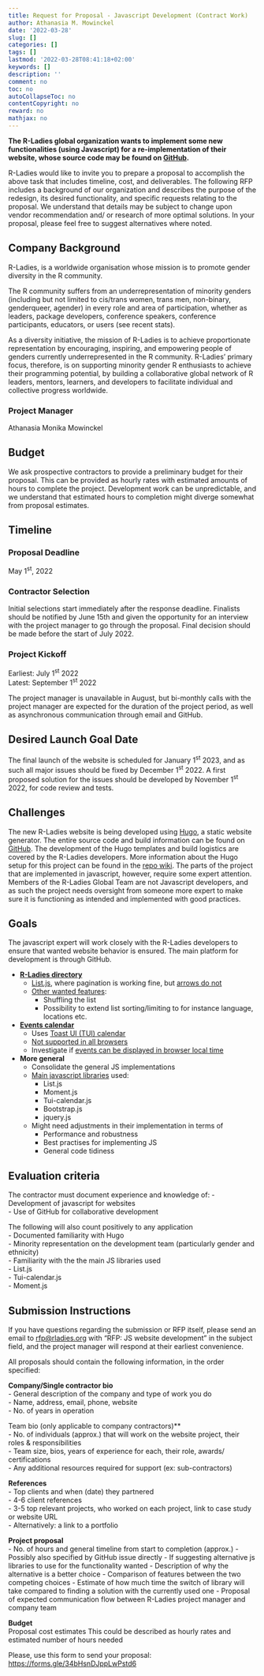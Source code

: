 ```yaml
---
title: Request for Proposal - Javascript Development (Contract Work)
author: Athanasia M. Mowinckel
date: '2022-03-28'
slug: []
categories: []
tags: []
lastmod: '2022-03-28T08:41:18+02:00'
keywords: []
description: ''
comment: no
toc: no
autoCollapseToc: no
contentCopyright: no
reward: no
mathjax: no
---
```


**The R-Ladies global organization wants to implement some new functionalities (using Javascript) for a re-implementation of their  website, whose source code may be found on [GitHub](https://github.com/rladies/website).**

R-Ladies would like to invite you to prepare a proposal to accomplish the above task that includes timeline, cost, and deliverables. The following RFP includes a background of our organization and describes the purpose of the redesign, its desired functionality, and specific requests relating to the proposal. We understand that details may be subject to change upon vendor recommendation and/ or research of more optimal solutions. In your proposal, please feel free to suggest alternatives where noted.


<!--more-->


## Company Background
R-Ladies, is a worldwide organisation whose mission is to promote gender diversity in the R community. 

The R community suffers from an underrepresentation of minority genders (including but not limited to cis/trans women, trans men, non-binary, genderqueer, agender) in every role and area of participation, whether as leaders, package developers, conference speakers, conference participants, educators, or users (see recent stats).

As a diversity initiative, the mission of R-Ladies is to achieve proportionate representation by encouraging, inspiring, and empowering people of genders currently underrepresented in the R community. R-Ladies’ primary focus, therefore, is on supporting minority gender R enthusiasts to achieve their programming potential, by building a collaborative global network of R leaders, mentors, learners, and developers to facilitate individual and collective progress worldwide.


### Project Manager
Athanasia Monika Mowinckel


## Budget
We ask prospective contractors to provide a preliminary budget for their proposal. This can be provided as hourly rates with estimated amounts of hours to complete the project. Development work can be unpredictable, and we understand that estimated hours to completion might diverge somewhat from proposal estimates. 

## Timeline

### Proposal Deadline
May 1<sup>st</sup>, 2022

### Contractor Selection
Initial selections start immediately after the response deadline. Finalists should be notified by June 15th and given the opportunity for an interview with the project manager to go through the proposal.
Final decision should be made before the start of July 2022.

### Project Kickoff
Earliest: July 1<sup>st</sup> 2022  
Latest: September 1<sup>st</sup> 2022  

The project manager is unavailable in August, but bi-monthly calls with the project manager are expected for the duration of the project period, as well as asynchronous communication through email and GitHub.

## Desired Launch Goal Date
The final launch of the website is scheduled for January 1<sup>st</sup> 2023, and as such all major issues should be fixed by December 1<sup>st</sup> 2022. A first proposed solution for the issues should be developed by November 1<sup>st</sup> 2022, for code review and tests.

## Challenges
The new R-Ladies website is being developed using [Hugo](https://gohugo.io/), a static website generator. The entire source code and build information can be found on [GitHub](https://github.com/rladies/website). The development of the Hugo templates and build logistics are covered by the R-Ladies developers. More information about the Hugo setup for this project can be found in the [repo wiki](https://github.com/rladies/website/wiki). 
The parts of the project that are implemented in javascript, however, require some expert attention. Members of the R-Ladies Global Team are not Javascript developers, and as such the project needs oversight from someone more expert to make sure it is functioning as intended and implemented with good practices. 

## Goals
The javascript expert will work closely with the R-Ladies developers to ensure that wanted website behavior is ensured. The main platform for development is through GitHub.

- **[R-Ladies directory](https://pensive-babbage-969fad.netlify.app/directory/)**
  - [List.js](https://listjs.com/), where pagination is working fine, but [arrows do not](https://github.com/rladies/website/issues/88)   
  - [Other wanted features](https://github.com/rladies/website/issues/83):  
    - Shuffling the list  
    - Possibility to extend list sorting/limiting to for instance language, locations etc.  

- **[Events calendar](https://pensive-babbage-969fad.netlify.app/activities/events/)**  
  - Uses [Toast UI (TUI) calendar](https://ui.toast.com/tui-calendar)  
  - [Not supported in all browsers](https://github.com/rladies/website/issues/90)   
  - Investigate if [events can be displayed in browser local time](https://github.com/rladies/website/issues/86)   

- **More general**  
  - Consolidate the general JS implementations  
  - [Main javascript libraries](https://github.com/rladies/website/tree/master/themes/hugo-rladies/static/js) used:  
    - List.js  
    - Moment.js  
    - Tui-calendar.js  
    - Bootstrap.js  
    - jquery.js  
  - Might need adjustments in their implementation in terms of  
    - Performance and robustness  
    - Best practises for implementing JS  
    - General code tidiness    

## Evaluation criteria
The contractor must document experience and knowledge of:
- Development of javascript for websites  
- Use of GitHub for collaborative development    

The following will also count positively to any application  
- Documented familiarity with Hugo  
- Minority representation on the development team   (particularly gender and ethnicity)  
- Familiarity with the the main JS libraries used  
    - List.js  
    - Tui-calendar.js  
    - Moment.js  


## Submission Instructions

If you have questions regarding the submission or RFP itself, please send an email to [rfp@rladies.org](mailto:rfp@rladies.org?subject=RFP: JS website development) with “RFP: JS website development” in the subject field, and the project manager will respond at their earliest convenience.

All proposals should contain the following information, in the order specified:

**Company/Single contractor bio**  
- General description of the company and type of work you do  
- Name, address, email, phone, website  
- No. of years in operation  

Team bio (only applicable to company contractors)**  
- No. of individuals (approx.) that will work on the website project, their roles & responsibilities  
- Team size, bios, years of experience for each, their role, awards/ certifications  
- Any additional resources required for support (ex: sub-contractors)  

**References**  
- Top clients and when (date) they partnered  
- 4-6 client references  
- 3-5 top relevant projects, who worked on each project, link to case study or website URL  
- Alternatively: a link to a portfolio  

**Project proposal**  
- No. of hours and general timeline from start to completion (approx.)
- Possibly also specified by GitHub issue directly
- If suggesting alternative js libraries to use for the functionality wanted
  - Description of why the alternative is a better choice
  - Comparison of features between the two competing choices
  - Estimate of how much time the switch of library will take compared to finding a solution with the currently used one
- Proposal of expected communication flow between R-Ladies project manager and company team

**Budget**  
Proposal cost estimates
This could be described as hourly rates and estimated number of hours needed

Please, use this form to send your proposal: [https://forms.gle/34bHsnDJppLwPstd6](https://forms.gle/34bHsnDJppLwPstd6)  
